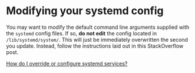 # Modifying your systemd config

You may want to modify the default command line arguments supplied with the `systemd` config files. If so, **do not edit** the config located in `/lib/systemd/system/`. This will just be immediately overwritten the second you update. Instead, follow the instructions laid out in this StackOverflow post.&#x20;

[How do I override or configure systemd services?](https://askubuntu.com/questions/659267/how-do-i-override-or-configure-systemd-services)
